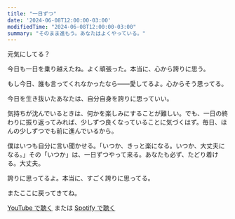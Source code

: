 ```yaml
---
title: "一日ずつ"
date: '2024-06-08T12:00:00-03:00'
modifiedTime: "2024-06-08T12:00:00-03:00"
summary: "そのまま進もう。あなたはよくやっている。"
---
```



元気にしてる？

今日も一日を乗り越えたね。よく頑張った。本当に、心から誇りに思う。

もし今日、誰も言ってくれなかったなら――愛してるよ。心からそう思ってる。

今日を生き抜いたあなたは、自分自身を誇りに思っていい。

気持ちが沈んでいるときは、何かを楽しみにすることが難しい。でも、一日の終わりに振り返ってみれば、少しずつ良くなっていることに気づくはず。毎日、ほんの少しずつでも前に進んでいるから。

僕はいつも自分に言い聞かせる。「いつか、きっと楽になる。いつか、大丈夫になる。」その「いつか」は、一日ずつやって来る。あなたも必ず、たどり着ける。大丈夫。

誇りに思ってるよ。本当に、すごく誇りに思ってる。

またここに戻ってきてね。

[YouTube で聴く](https://youtu.be/0xGsyapGcas) または [Spotify で聴く](https://open.spotify.com/episode/1KP9Fs7dZunNvn8tIk4Vj6?si=WGkXaAjHS46uSvbAegKzlg)
